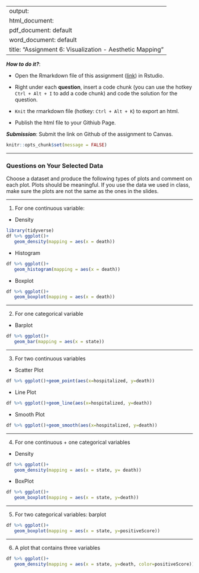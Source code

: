
---
output: 
  html_document:
  pdf_document: default
  word_document: default
title: "Assignment 6: Visualization - Aesthetic Mapping"
---

***How to do it?***: 

- Open the Rmarkdown file of this assignment ([link](assignment6.Rmd)) in Rstudio. 

- Right under each **question**, insert  a code chunk (you can use the hotkey `Ctrl + Alt + I` to add a code chunk) and code the solution for the question. 

- `Knit` the rmarkdown file (hotkey: `Ctrl + Alt + K`) to export an html.  

-  Publish the html file to your Githiub Page. 

***Submission***: Submit the link on Github of the assignment to Canvas.

```r
knitr::opts_chunk$set(message = FALSE)
```

-------

### Questions on Your Selected Data

Choose a dataset and produce the following types of plots and comment on each plot. Plots should be meaningful. If you use the data we used in class, make sure the plots are not the same as the ones in the slides. 

-------

1. For one continuous variable:

- Density

```r
library(tidyverse)
df %>% ggplot()+
   geom_density(mapping = aes(x = death))
```

- Histogram 

```r
df %>% ggplot()+
   geom_histogram(mapping = aes(x = death))
```

- Boxplot

```r
df %>% ggplot()+
   geom_boxplot(mapping = aes(x = death))

```

-------

2. For one categorical variable

- Barplot

```r
df %>% ggplot()+
   geom_bar(mapping = aes(x = state))

```

-------

3. For two continuous variables

- Scatter Plot

```r
df %>% ggplot()+geom_point(aes(x=hospitalized, y=death))
```

- Line Plot

```r
df %>% ggplot()+geom_line(aes(x=hospitalized, y=death))
```

- Smooth Plot

```r
df %>% ggplot()+geom_smooth(aes(x=hospitalized, y=death))
```

-------

4. For one continuous + one categorical variables

- Density

```r
df %>% ggplot()+
   geom_density(mapping = aes(x = state, y= death))
```

- BoxPlot

```r
df %>% ggplot()+
   geom_boxplot(mapping = aes(x = state, y=death))
```

-------

5. For two categorical variables: barplot

```r
df %>% ggplot()+
   geom_boxplot(mapping = aes(x = state, y=positiveScore))
```

-------

6. A plot that contains three variables

```r
df %>% ggplot()+
   geom_density(mapping = aes(x = state, y=death, color=positiveScore))
```
